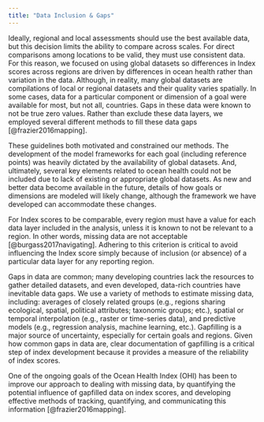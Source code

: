 ```yaml
---
title: "Data Inclusion & Gaps"
---
```


Ideally, regional and local assessments should use the best available data, but this decision limits the ability to compare across scales. For direct comparisons among locations to be valid, they must use consistent data. For this reason, we focused on using global datasets so differences in Index scores across regions are driven by differences in ocean health rather than variation in the data. Although, in reality, many global datasets are compilations of local or regional datasets and their quality varies spatially. In some cases, data for a particular component or dimension of a goal were available for most, but not all, countries. Gaps in these data were known to not be true zero values. Rather than exclude these data layers, we employed several different methods to fill these data gaps [@frazier2016mapping].

These guidelines both motivated and constrained our methods. The development of the model frameworks for each goal (including reference points) was heavily dictated by the availability of global datasets. And, ultimately, several key elements related to ocean health could not be included due to lack of existing or appropriate global datasets. As new and better data become available in the future, details of how goals or dimensions are modeled will likely change, although the framework we have developed can accommodate these changes.

For Index scores to be comparable, every region must have a value for each data layer included in the analysis, unless it is known to not be relevant to a region. In other words, missing data are not acceptable [@burgass2017navigating]. Adhering to this criterion is critical to avoid influencing the Index score simply because of inclusion (or absence) of a particular data layer for any reporting region.

Gaps in data are common; many developing countries lack the resources to gather detailed datasets, and even developed, data-rich countries have inevitable data gaps. We use a variety of methods to estimate missing data, including: averages of closely related groups (e.g., regions sharing ecological, spatial, political attributes; taxonomic groups; etc.), spatial or temporal interpolation (e.g., raster or time-series data), and predictive models (e.g., regression analysis, machine learning, etc.). Gapfilling is a major source of uncertainty, especially for certain goals and regions. Given how common gaps in data are, clear documentation of gapfilling is a critical step of index development because it provides a measure of the reliability of index scores.

One of the ongoing goals of the Ocean Health Index (OHI) has been to improve our approach to dealing with missing data, by quantifying the potential influence of gapfilled data on index scores, and developing effective methods of tracking, quantifying, and communicating this information [@frazier2016mapping].
